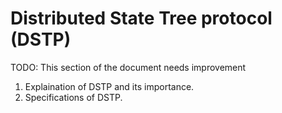 # Distributed State Tree protocol (DSTP)


<Callout>
TODO: This section of the document needs improvement

1. Explaination of DSTP and its importance.
2. Specifications of DSTP.
</Callout>